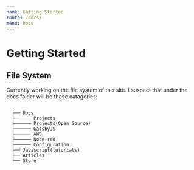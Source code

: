 ```yaml
---
name: Getting Started
route: /docs/
menu: Docs
---
```


# Getting Started

## File System

Currently working on the file system of this site. I suspect that under the docs folder will be these catagories:

      .
      ├── Docs
      ├────── Projects
      ├────── Projects(Open Source)
      ├────── GatsbyJS
      ├────── AWS
      ├────── Node-red
      ├────── Configuration
      ├── Javascript(tutorials)
      ├── Articles
      ├── Store
